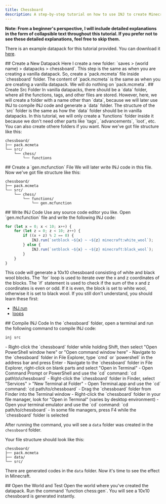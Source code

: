```yaml
---
title: Chessboard
description: A step-by-step tutorial on how to use INJ to create Minecraft function which will generate a chessboard. This is the most detailed tutorial.
---
```


**Note: From a beginner's perspective, I will include detailed explanations in the form of collapsible text throughout this tutorial. If you prefer not to see these detailed explanations, feel free to skip them.**

There is an example datapack for this tutorial provided. You can download it [here](/examples/chessboard.zip).

 
<Steps>
<Step>
## Create a New Datapack
Here I create a new folder: `saves > (world name) > datapacks > chessboard`. This step is the same as when you are creating a vanilla datapack. So, create a `pack.mcmeta` file inside `chessboard` folder. The content of `pack.mcmeta` is the same as when you are creating a vanilla datapack. We will do nothing on `pack.mcmeta`.
</Step>

<Step>
## Create Src Folder
In vanilla datapacks, there should be a `data` folder, where all the functions, tags, and other files are stored. However, here, we will create a folder with a name other than `data`, because we will later use INJ to compile INJ code and generate a `data` folder. The structure of the `src` folder is the same as how the `data` folder should be in vanilla datapacks. In this tutorial, we will only create a `functions` folder inside it because we don't need other parts like `tags`, `advancements`, `loot`, etc. You can also create othere folders if you want. Now we've got file structure like this:

```
chessboard/
├── pack.mcmeta
└── src/
    └── chess/
        └── functions
```
</Step>

<Step>
## Create a `gen.mcfunction` File
We will later write INJ code in this file. Now we've got file structure like this:

```
chessboard/
├── pack.mcmeta
└── src/
    └── chess/
        └── functions/
            └── gen.mcfunction
```
</Step>

<Step>
## Write INJ Code
Use any source code editor you like. Open `gen.mcfunction` file and write the following INJ code:

```javascript
for (let x = 0; x < 10; x++) {
    for (let z = 0; z < 10; z++) {
        if ((x + z) % 2 == 0) {
            INJ.run(`setblock ~${x} ~ ~${z} minecraft:white_wool`);
        } else {
            INJ.run(`setblock ~${x} ~ ~${z} minecraft:black_wool`);
        }
    }
}
```

<Accordions>
<Accordion title="Detailed Explanation">
This code will generate a 10x10 chessboard consisting of white and black wool blocks. The `for` loop is used to iterate over the x and z coordinates of the blocks. The `if` statement is used to check if the sum of the x and z coordinates is even or odd. If it is even, the block is set to white wool, otherwise it is set to black wool. If you still don't understand, you should learn these first:

- [INJ.run](/docs/en/quick-start#running-minecraft-commands)
- [loops](/docs/en/quick-start#loops)
</Accordion>
</Accordions>

</Step>

<Step>
## Compile INJ Code
In the `chessboard` folder, open a terminal and run the following command to compile INJ code:

```bash
inj src
```

<Accordions>
<Accordion title="How to open a terminal in chessboard folder?">
<Tabs items={['Windows', 'Mac', 'Linux']}>
<Tab value="Windows">
- Right-click the `chessboard` folder while holding Shift, then select "Open PowerShell window here" or "Open command window here"
- Navigate to the `chessboard` folder in File Explorer, type `cmd` or `powershell` in the address bar and press Enter
- Navigate to the `chessboard` folder in File Explorer, right-click on blank parts and select "Open in Terminal"
- Open Command Prompt or PowerShell and use the `cd` command: `cd path\to\chessboard`
</Tab>

<Tab value="Mac">
- Right-click the `chessboard` folder in Finder, select "Services" > "New Terminal at Folder"
- Open Terminal.app and use the `cd` command: `cd path/to/chessboard`
- Drag the `chessboard` folder from Finder into the Terminal window
</Tab>

<Tab value="Linux">
- Right-click the `chessboard` folder in your file manager, look for "Open in Terminal" (varies by desktop environment)
- Open your terminal emulator and use the `cd` command: `cd path/to/chessboard`
- In some file managers, press F4 while the `chessboard` folder is selected
</Tab>
</Tabs>

</Accordion>
</Accordions>

After running the command, you will see a `data` folder was created in the `chessboard` folder.

Your file structure should look like this:

```
chessboard/
├── pack.mcmeta
├── data/
└── src/
```

There are generated codes in the `data` folder. Now it's time to see the effect in Minecraft.
</Step>

<Step>
## Open the World and Test
Open the world where you've created the datapack. Run the command `function chess:gen`. You will see a 10x10 chessboard is generated instantly.
</Step>

</Steps>
